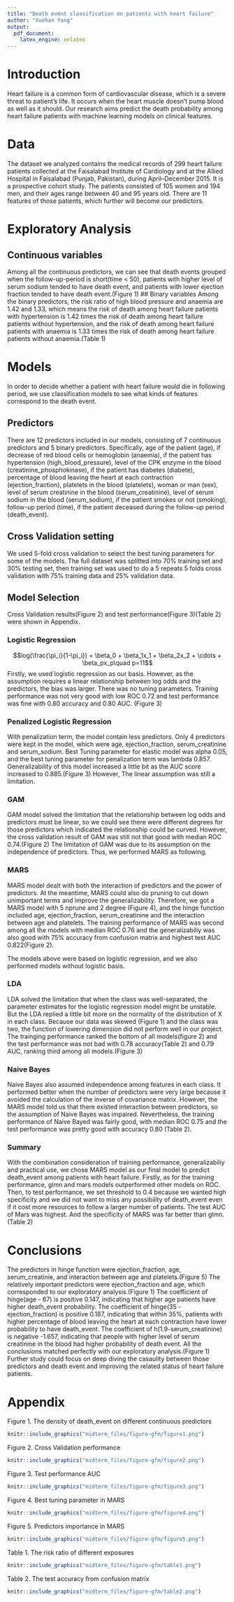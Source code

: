 ```yaml
---
title: "Death event classification on patients with heart failure"
author: "Xuehan Yang"
output: 
  pdf_document:
    latex_engine: xelatex
---
```


# Introduction
Heart failure is a common form of cardiovascular disease, which is a severe threat to patient's life. It occurs when the heart muscle doesn't pump blood as well as it should. Our research aims predict the death probability among heart failure patients with machine learning models on clinical features.

# Data
The dataset we analyzed contains the medical records of 299 heart failure patients collected at the Faisalabad Institute of Cardiology and at the Allied Hospital in Faisalabad (Punjab, Pakistan), during April–December 2015. It is a prospective cohort study. The patients consisted of 105 women and 194 men, and their ages range between 40 and 95 years old. There are 11 features of those patients, which further will become our predictors.

# Exploratory Analysis
## Continuous variables
Among all the continuous predictors, we can see that death events grouped when the follow-up-period is short(time < 50), patients with higher level of serum sodium tended to have death event, and patients with lower ejection fraction tended to have death event.(Figure 1)
## Binary variables
Among the binary predictors, the risk ratio of high blood pressure and anaemia are 1.42 and 1.33, which means the risk of death among heart failure patients with hypertension is 1.42 times the risk of death among heart failure patients without hypertension, and the risk of death among heart failure patients with anaemia is 1.33 times the risk of death among heart failure patients without anaemia.(Table 1)

# Models
In order to decide whether a patient with heart failure would die in following period, we use classification models to see what kinds of features correspond to the death event.

## Predictors
There are 12 predictors included in our models, consisting of 7 continuous predictors and 5 binary predictors. Specifically, 
age of the patient (age), if decrease of red blood cells or hemoglobin (anaemia), if the patient has hypertension (high_blood_pressure), level of the CPK enzyme in the blood (creatinine_phosphokinase), if the patient has diabetes (diabete), percentage of blood leaving the heart at each contraction (ejection_fraction), platelets in the blood (platelets), woman or man (sex), level of serum creatinine in the blood (serum_creatinine), level of serum sodium in the blood (serum_sodium), if the patient smokes or not (smoking), follow-up period (time), if the patient deceased during the follow-up period (death_event).

## Cross Validation setting
We used 5-fold cross validation to select the best tuning parameters for some of the models. The full dataset was splitted into 70% training set and 30% testing set, then training set was used to do a 5 repeats 5 folds cross validation with 75% training data and 25% validation data.

## Model Selection
Cross Validation results(Figure 2) and test performance(Figure 3)(Table 2) were shown in Appendix.

### Logistic Regression
$$log(\frac{\pi_i}{1-\pi_i}) = \beta_0 + \beta_1x_1 + \beta_2x_2 + \cdots + \beta_px_p\quad p=11$$
Firstly, we used logistic regression as our basis. However, as the assumption requires a linear relationship between log odds and the predictors, the bias was larger. There was no tuning parameters. Training performance was not very good with low ROC 0.72 and test performance was fine with 0.80 accuracy and 0.80 AUC. (Figure 3)

### Penalized Logistic Regression
With penalization term, the model contain less predictors. Only 4 predictors were kept in the model, which were age, ejection_fraction, serum_creatinine and serum_sodium. Best Tuning parameter for elastic model was alpha 0.05, and the best tuning parameter for penalization term was lambda 0.857. Generalizability of this model increased a little bit as the AUC score increased to 0.885.(Figure 3) However, The linear assumption was still a limitation.

### GAM
GAM model solved the limitation that the relationship between log odds and predictors must be linear, so we could see there were different degrees for those predictors which indicated the relationship could be curved. However, the cross validation result of GAM was still not that good with median ROC 0.74.(Figure 2) The limitation of GAM was due to its assumption on the independence of predictors. Thus, we performed MARS as following.

### MARS
MARS model dealt with both the interaction of predictors and the power of predictors. At the meantime, MARS could also do pruning to cut down unimportant terms and improve the generalizability. Therefore, we got a MARS model with 5 nprune and 2 degree (Figure 4), and the hinge function included age, ejection_fraction, serum_creatinine and the interaction between age and platelets. The training performance of MARS was second among all the models with median ROC 0.76 and the generalizabiliy was also good with 75% accuracy from confusion matrix and highest test AUC 0.822(Figure 2).

The models above were based on logistic regression, and we also performed models without logistic basis.

### LDA
LDA solved the limitation that when the class was well-separated, the parameter estimates for the logistic regression model might be unstable. But the LDA replied a little bit more on the normality of the distribution of X in each class. Because our data was skewed (Figure 1) and the class was two, the function of lowering dimension did not perform well in our project. The trainging performance ranked the bottom of all models(figure 2) and the test performance was not bad with 0.78 accuracy(Table 2) and 0.79 AUC, ranking third among all models.(Figure 3)

### Naive Bayes
Naive Bayes also assumed independence among features in each class. It performed better when the number of predictors were very large because it avoided the calculation of the inverse of covariance matrix. However, the MARS model told us that there existed interaction between predictors, so the assumption of Naive Bayes was impaired. Nevertheless, the training performance of Naive Bayed was fairly good, with median ROC 0.75 and the test performance was pretty good with accuracy 0.80 (Table 2).

### Summary
With the combination consideration of training performance, generalizabiliy and practical use, we chose MARS model as our final model to predict death_event among patients with heart failure. Firstly, as for the training performance, glmn and mars models outperformed other models on ROC. Then, to test performance, we set threshold to 0.4 because we wanted high specificity and we did not want to miss any possibility of death_event even if it cost more resources to follow a larger number of patients. The test AUC of Mars was highest. And the specificity of MARS was far better than glmn.(Table 2)

# Conclusions
The predictors in hinge function were ejection_fraction, age, serum_creatinie, and interaction between age and platelets.(Figure 5) The relatively important predictors were ejection_fraction and age, which corresponded to our exploratory analysis.(Figure 1) The coefficient of hinge(age - 67) is positive 0.147, indicating that higher age patients have higher death_event probability. The coefficient of hinge(35 - ejection_fraction) is positive 0.187, indicating that within 35%, patients with higher percentage of blood leaving the heart at each contraction have lower probability to have death_event. The coefficient of h(1.9-serum_creatinine) is negative -1.657, indicating that people with higher level of serum creatinine in the blood had higher probability of death event. All the conclusions matched perfectly with our exploratory analysis.(Figure 1) Further study could focus on deep diving the casaulity between those predictors and death event and improving the related status of heart failure patients.

\newpage
# Appendix

Figure 1. The density of death_event on different continuous predictors
```r
knitr::include_graphics("midterm_files/figure-gfm/figure1.png")
```

Figure 2. Cross Validation performance
```r
knitr::include_graphics("midterm_files/figure-gfm/figure2.png")
```
\newpage
Figure 3. Test performance AUC
```r
knitr::include_graphics("midterm_files/figure-gfm/figure3.png")
```

Figure 4. Best tuning parameter in MARS
```r
knitr::include_graphics("midterm_files/figure-gfm/figure4.png")
```
\newpage
Figure 5. Predictors importance in MARS
```r
knitr::include_graphics("midterm_files/figure-gfm/figure5.png")
```

Table 1. The risk ratio of different exposures
```r
knitr::include_graphics("midterm_files/figure-gfm/table1.png")
```

Table 2. The test accuracy from confusion matrix
```r
knitr::include_graphics("midterm_files/figure-gfm/table2.png")
```

